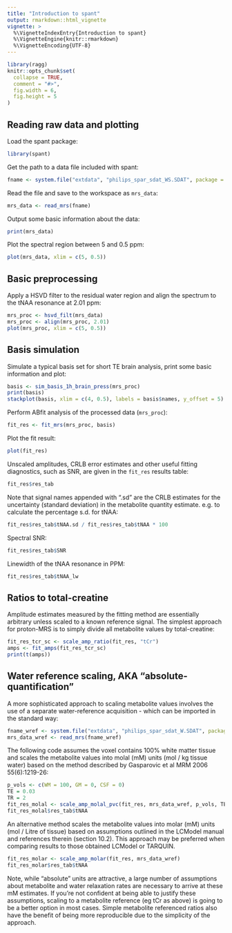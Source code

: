 ```yaml
---
title: "Introduction to spant"
output: rmarkdown::html_vignette
vignette: >
  %\VignetteIndexEntry{Introduction to spant}
  %\VignetteEngine{knitr::rmarkdown}
  %\VignetteEncoding{UTF-8}
---
```


```r
library(ragg)
knitr::opts_chunk$set(
  collapse = TRUE,
  comment = "#>",
  fig.width = 6,
  fig.height = 5
)
```

## Reading raw data and plotting
Load the spant package:
```r
library(spant)
```

Get the path to a data file included with spant:
```r
fname <- system.file("extdata", "philips_spar_sdat_WS.SDAT", package = "spant")
```

Read the file and save to the workspace as ``mrs_data``:
```r
mrs_data <- read_mrs(fname)
```

Output some basic information about the data:
```r
print(mrs_data)
```

Plot the spectral region between 5 and 0.5 ppm:
```r
plot(mrs_data, xlim = c(5, 0.5))
```

## Basic preprocessing
Apply a HSVD filter to the residual water region and align the spectrum to the tNAA resonance at 2.01 ppm:
```r
mrs_proc <- hsvd_filt(mrs_data)
mrs_proc <- align(mrs_proc, 2.01)
plot(mrs_proc, xlim = c(5, 0.5))
```

## Basis simulation
Simulate a typical basis set for short TE brain analysis, print some basic information and plot:
```r
basis <- sim_basis_1h_brain_press(mrs_proc)
print(basis)
stackplot(basis, xlim = c(4, 0.5), labels = basis$names, y_offset = 5)
```

Perform ABfit analysis of the processed data (``mrs_proc``):
```r
fit_res <- fit_mrs(mrs_proc, basis)
```

Plot the fit result: 
```r
plot(fit_res)
```

Unscaled amplitudes, CRLB error estimates and other useful fitting diagnostics, such as SNR, are given in the ``fit_res`` results table:

```r
fit_res$res_tab
```

Note that signal names appended with ".sd" are the CRLB estimates for the uncertainty (standard deviation) in the metabolite quantity estimate. e.g. to calculate the percentage s.d. for tNAA:

```r
fit_res$res_tab$tNAA.sd / fit_res$res_tab$tNAA * 100
```

Spectral SNR:
```r
fit_res$res_tab$SNR
```

Linewidth of the tNAA resonance in PPM:
```r
fit_res$res_tab$tNAA_lw
```

## Ratios to total-creatine

Amplitude estimates measured by the fitting method are essentially arbitrary unless scaled to a known reference signal. The simplest approach for proton-MRS is to simply divide all metabolite values by total-creatine:

```r
fit_res_tcr_sc <- scale_amp_ratio(fit_res, "tCr")
amps <- fit_amps(fit_res_tcr_sc)
print(t(amps))
```

## Water reference scaling, AKA "absolute-quantification"

A more sophisticated approach to scaling metabolite values involves the use of a separate water-reference acquisition - which can be imported in the standard way:

```r
fname_wref <- system.file("extdata", "philips_spar_sdat_W.SDAT", package = "spant")
mrs_data_wref <- read_mrs(fname_wref)
```

The following code assumes the voxel contains 100% white matter tissue and scales the metabolite values into molal (mM) units (mol / kg tissue water) based on the method described by Gasparovic et al MRM 2006 55(6):1219-26:

```r
p_vols <- c(WM = 100, GM = 0, CSF = 0)
TE = 0.03
TR = 2
fit_res_molal <- scale_amp_molal_pvc(fit_res, mrs_data_wref, p_vols, TE, TR)
fit_res_molal$res_tab$tNAA
```

An alternative method scales the metabolite values into molar (mM) units (mol / Litre of tissue) based on assumptions outlined in the LCModel manual and references therein (section 10.2). This approach may be preferred when comparing results to those obtained LCModel or TARQUIN.

```r
fit_res_molar <- scale_amp_molar(fit_res, mrs_data_wref)
fit_res_molar$res_tab$tNAA
```

Note, while "absolute" units are attractive, a large number of assumptions about metabolite and water relaxation rates are necessary to arrive at these mM estimates. If you're not confident at being able to justify these assumptions, scaling to a metabolite reference (eg tCr as above) is going to be a better option in most cases. Simple metabolite referenced ratios also have the benefit of being more reproducible due to the simplicity of the approach.